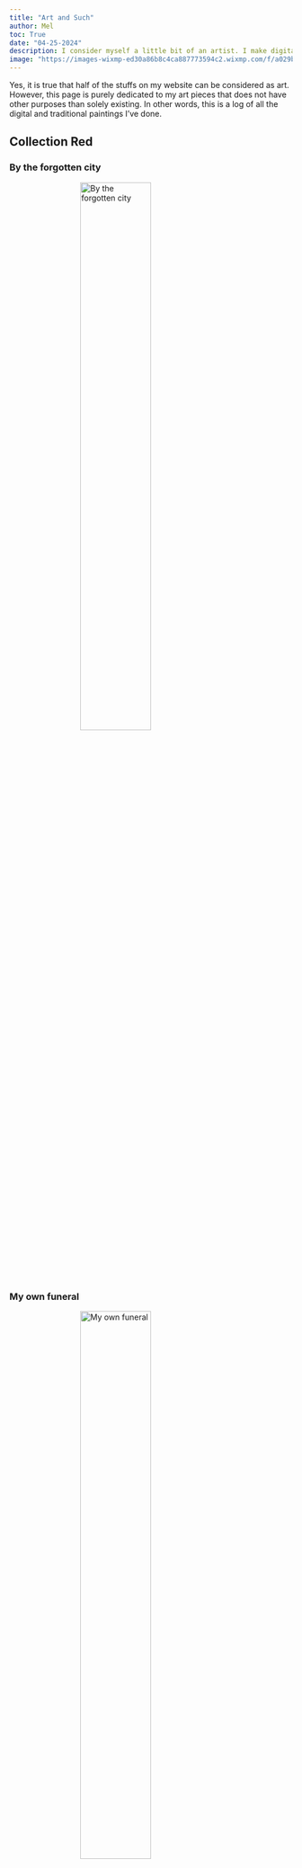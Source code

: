 ```yaml
---
title: "Art and Such"
author: Mel
toc: True
date: "04-25-2024"
description: I consider myself a little bit of an artist. I make digital designs (sometimes for money!) and skech/paint traditionally. 
image: "https://images-wixmp-ed30a86b8c4ca887773594c2.wixmp.com/f/a029b991-b4d2-4a53-aa73-d2eb682edd83/dgiyzf9-168b2424-c374-4f89-b5ba-1af6b9567d67.png/v1/fill/w_894,h_894,q_80,strp/09027a7c_f7b4_4fa9_a7f4_3148938cfdbc_by_mw0701_dgi_by_mw0701_dgiyzf9-fullview.jpg?token=eyJ0eXAiOiJKV1QiLCJhbGciOiJIUzI1NiJ9.eyJzdWIiOiJ1cm46YXBwOjdlMGQxODg5ODIyNjQzNzNhNWYwZDQxNWVhMGQyNmUwIiwiaXNzIjoidXJuOmFwcDo3ZTBkMTg4OTgyMjY0MzczYTVmMGQ0MTVlYTBkMjZlMCIsIm9iaiI6W1t7ImhlaWdodCI6Ijw9ODk0IiwicGF0aCI6IlwvZlwvYTAyOWI5OTEtYjRkMi00YTUzLWFhNzMtZDJlYjY4MmVkZDgzXC9kZ2l5emY5LTE2OGIyNDI0LWMzNzQtNGY4OS1iNWJhLTFhZjZiOTU2N2Q2Ny5wbmciLCJ3aWR0aCI6Ijw9ODk0In1dXSwiYXVkIjpbInVybjpzZXJ2aWNlOmltYWdlLm9wZXJhdGlvbnMiXX0.5EpB9c1hUEybIG0xJsLwVxvEl_wx-CLelMbagqPRbZc"
---
```

Yes, it is true that half of the stuffs on my website can be considered as art. However, this page is purely dedicated to my art pieces that does not have other purposes than solely existing. In other words, this is a log of all the digital and traditional paintings I've done. 

## Collection Red
### By the forgotten city
```{=html}
<img src="art\ideas.png" alt="By the forgotten city" class="center">

</style>
<style type="text/css">
.center {
  display: block;
  margin-left: auto;
  margin-right: auto;
  width: 50%;
}
</style>
```

### My own funeral
```{=html}
<img src="art\portr.png" alt="My own funeral" class="center">

</style>
<style type="text/css">
.center {
  display: block;
  margin-left: auto;
  margin-right: auto;
  width: 50%;
}
</style>
```

### Where the sunset is
```{=html}
<img src="art\building.jpg" alt="Where the sunset is" class="center">

</style>
<style type="text/css">
.center {
  display: block;
  margin-left: auto;
  margin-right: auto;
  width: 50%;
}
</style>
```


## Collection Neon 

### No face 
```{=html}
<img src="art\noface.jpg" alt="No face" class="center">

</style>
<style type="text/css">
.center {
  display: block;
  margin-left: auto;
  margin-right: auto;
  width: 50%;
}
</style>
```
